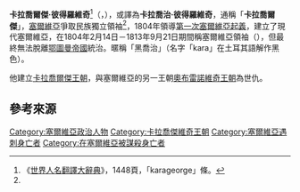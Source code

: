 {{Infobox Monarch
| name            =卡拉喬爾傑·彼得羅維奇
| title           = 塞爾維亞偉大領袖
| image           =Karađorđe Petrović, by Vladimir Borovikovsky, 1816.jpg
| reign           = 1804年2月14日－1813年9月21日
| predecessor     = ／
| successor       =[[米洛什·奧布雷諾維奇|米洛什·奧布雷諾維奇]]
| queen           =[[Jelena_Jovanović|Jelena Jovanović]]
| issue           =[[亞歷山大·卡拉喬傑維奇|亞歷山大·卡拉喬傑維奇]]
| royal house     =[[卡拉喬爾傑王朝|卡拉喬爾傑王朝]]
| father          =
| mother          =
| date of birth   ={{birth date|1768|11|3|df=y}}
| place of birth  =[[鄂圖曼帝國|鄂圖曼帝國]][[維舍瓦茨|維舍瓦茨]]<!---Viševac--->（今[[塞爾維亞|塞爾維亞]]）
| date of death   ={{death date and age|1817|7|24|1768|11|3|df=y}}
| place of death  =[[鄂圖曼帝國|鄂圖曼帝國]][[Radovanjski_Lug|Radovanjski Lug]] （今[[塞爾維亞|塞爾維亞]]）
| religion        =[[東正教|東正教]]
|}}
'''卡拉喬爾傑·彼得羅維奇'''<ref name=ji>《[[世界人名翻譯大辭典|世界人名翻譯大辭典]]》，1448頁，「karageorge」條。</ref>（{{lang-sr|Карађорђе Петровић}}，{{bd|1768年|11月3日|1817年|7月24日|catIdx=Petrovich, Karadjordje}}），或譯為'''卡拉喬治·彼得羅維奇'''，通稱「'''卡拉喬爾傑'''」，[[塞爾維亞|塞爾維亞]]爭取民族獨立領袖<ref name=ji/>，1804年領導[[第一次塞爾維亞起義|第一次塞爾維亞起義]]，建立了現代塞爾維亞，在1804年2月14日－1813年9月21日期間稱塞爾維亞領袖（{{lang-sr|Вожд}}），但最終無法脫離[[鄂圖曼帝國|鄂圖曼帝國]]統治。暱稱「黑喬治」（名字「kara」在土耳其語解作黑色）。

他建立[[卡拉喬爾傑王朝|卡拉喬爾傑王朝]]，與塞爾維亞的另一王朝[[奧布雷諾維奇王朝|奧布雷諾維奇王朝]]為世仇。

== 參考來源 ==
{{reflist}}

{{塞爾維亞君主}}
{{Authority control}}

{{DEFAULTSORT:Petrovich, Karadjordje}}
[[Category:塞爾維亞政治人物|Category:塞爾維亞政治人物]]
[[Category:卡拉喬傑維奇王朝|Category:卡拉喬傑維奇王朝]]
[[Category:塞爾維亞遇刺身亡者|Category:塞爾維亞遇刺身亡者]]
[[Category:在塞爾維亞被謀殺身亡者|Category:在塞爾維亞被謀殺身亡者]]